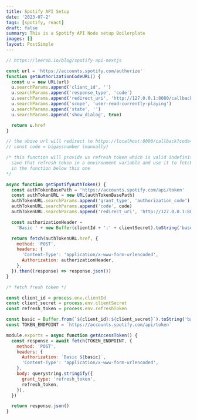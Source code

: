 ```yaml
---
title: Spotify API Setup
date: '2023-07-2'
tags: [spotify, react]
draft: false
summary: This is a Spotify API Node setup Boilerplate
images: []
layout: PostSimple
---
```


```js showLineNumbers
// https://leerob.io/blog/spotify-api-nextjs

const url = 'https://accounts.spotify.com/authorize'
function getAuthorizationCodeURL() {
  const u = new URL(url)
  u.searchParams.append('client_id', '')
  u.searchParams.append('response_type', 'code')
  u.searchParams.append('redirect_uri', 'http://127.0.0.1:8080/callback')
  u.searchParams.append('scope', 'user-read-currently-playing')
  u.searchParams.append('state', '')
  u.searchParams.append('show_dialog', true)

  return u.href
}

// the above url will redirect to https://localhost:8000/callback?code=bigassnumber
// const code = bigassnumber (manually)

/* this function will provide us refresh token which is valid indefinitely
  save that refresh token in a environment variable and use it to fetch fresh token
  in the function below this one
*/

async function getSpotifyAuthToken() {
  const authTokenBasePath = 'https://accounts.spotify.com/api/token'
  const authTokenURL = new URL(authTokenBasePath)
  authTokenURL.searchParams.append('grant_type', 'authorization_code')
  authTokenURL.searchParams.append('code', code)
  authTokenURL.searchParams.append('redirect_uri', 'http://127.0.0.1:8080/callback')

  const authorizationHeader =
    'Basic ' + new Buffer(clientId + ':' + clientSecret).toString('base64')

  return fetch(authTokenURL.href, {
    method: 'POST',
    headers: {
      'Content-Type': 'application/x-www-form-urlencoded',
      Authorization: authorizationHeader,
    },
  }).then((response) => response.json())
}

/* fetch fresh token */

const client_id = process.env.clientId
const client_secret = process.env.clientSecret
const refresh_token = process.env.refreshToken

const basic = Buffer.from(`${client_id}:${client_secret}`).toString('base64')
const TOKEN_ENDPOINT = `https://accounts.spotify.com/api/token`

module.exports = async function getAccessToken() {
  const response = await fetch(TOKEN_ENDPOINT, {
    method: 'POST',
    headers: {
      Authorization: `Basic ${basic}`,
      'Content-Type': 'application/x-www-form-urlencoded',
    },
    body: querystring.stringify({
      grant_type: 'refresh_token',
      refresh_token,
    }),
  })

  return response.json()
}
```
